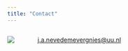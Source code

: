 ```yaml
---
title: "Contact"
---
```


:::: {.columns}

::: {.column width=10%}

![](img/email.png)

:::

::: {.column width=90%}

[j.a.nevedemevergnies@uu.nl](mailto:j.a.nevedemevergnies@uu.nl)

:::

::::